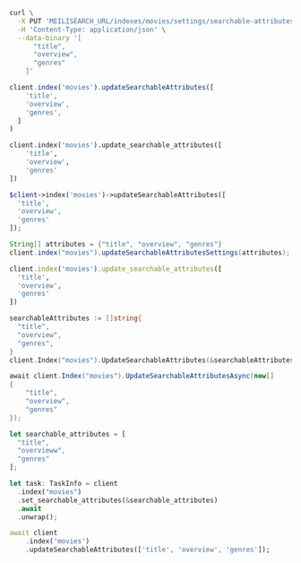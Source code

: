 <CodeGroup>

```bash cURL
curl \
  -X PUT 'MEILISEARCH_URL/indexes/movies/settings/searchable-attributes' \
  -H 'Content-Type: application/json' \
  --data-binary '[
      "title",
      "overview",
      "genres"
    ]'
```

```javascript JS
client.index('movies').updateSearchableAttributes([
    'title',
    'overview',
    'genres',
  ]
)
```

```python Python
client.index('movies').update_searchable_attributes([
    'title',
    'overview',
    'genres'
])
```

```php PHP
$client->index('movies')->updateSearchableAttributes([
  'title',
  'overview',
  'genres'
]);
```

```java Java
String[] attributes = {"title", "overview", "genres"}
client.index("movies").updateSearchableAttributesSettings(attributes);
```

```ruby Ruby
client.index('movies').update_searchable_attributes([
  'title',
  'overview',
  'genres'
])
```

```go Go
searchableAttributes := []string{
  "title",
  "overview",
  "genres",
}
client.Index("movies").UpdateSearchableAttributes(&searchableAttributes)
```

```csharp C#
await client.Index("movies").UpdateSearchableAttributesAsync(new[]
{
    "title",
    "overview",
    "genres"
});
```

```rust Rust
let searchable_attributes = [
  "title",
  "overvieww",
  "genres"
];

let task: TaskInfo = client
  .index("movies")
  .set_searchable_attributes(&searchable_attributes)
  .await
  .unwrap();
```

```dart Dart
await client
    .index('movies')
    .updateSearchableAttributes(['title', 'overview', 'genres']);
```
</CodeGroup>